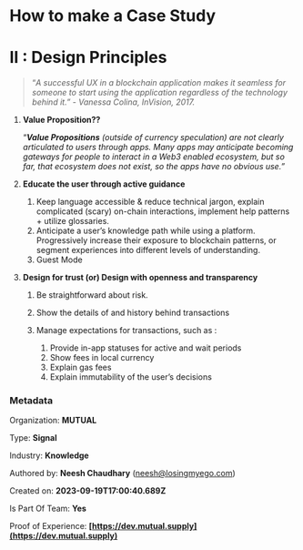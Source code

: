 # How to make a Case Study

# II : Design Principles

&#x20;

> “*A successful UX in a blockchain application makes it seamless for someone to start using the application regardless of the technology behind it.” - Vanessa Colina, InVision, 2017.*

1.  **Value Proposition??**

    “***Value Propositions** (outside of currency speculation) are not clearly articulated to users through apps. Many apps may anticipate becoming gateways for people to interact in a Web3 enabled ecosystem, but so far, that ecosystem does not exist, so the apps have no obvious use.”*
2.  **Educate the user through active guidance**

    1.  Keep language accessible & reduce technical jargon, explain complicated (scary) on-chain interactions, implement help patterns + utilize glossaries.
    2.  Anticipate a user’s knowledge path while using a platform. Progressively increase their exposure to blockchain patterns, or segment experiences into different levels of understanding.
    3.  Guest Mode
3.  **Design for trust (or) Design with openness and transparency**

    1.  Be straightforward about risk.
    2.  Show the details of and history behind transactions
    3.  Manage expectations for transactions, such as :

        1.  Provide in-app statuses for active and wait periods
        2.  Show fees in local currency
        3.  Explain gas fees
        4.  Explain immutability of the user’s decisions


### Metadata

Organization: **MUTUAL**

Type: **Signal**

Industry: **Knowledge**

Authored by: **Neesh Chaudhary** (neesh@losingmyego.com)

Created on: **2023-09-19T17:00:40.689Z**

Is Part Of Team: **Yes**


Proof of Experience: **[https://dev.mutual.supply](https://dev.mutual.supply)**

